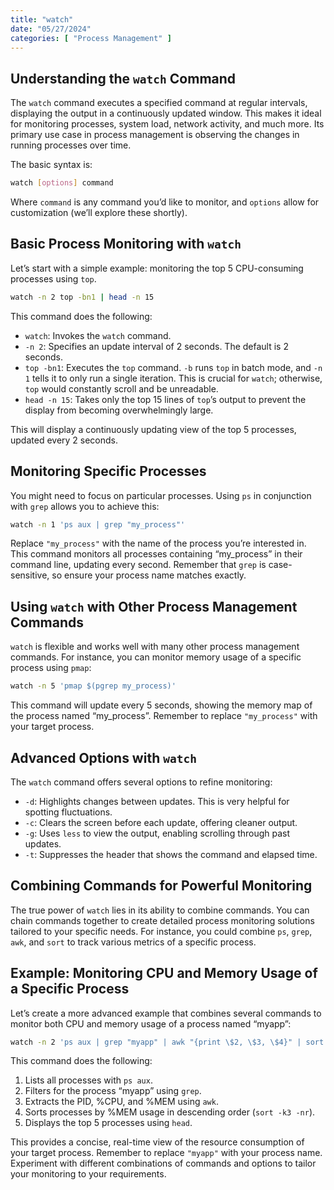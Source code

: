 ```yaml
---
title: "watch"
date: "05/27/2024"
categories: [ "Process Management" ]
---
```

## Understanding the `watch` Command

The `watch` command executes a specified command at regular intervals, displaying the output in a continuously updated window. This makes it ideal for monitoring processes, system load, network activity, and much more.  Its primary use case in process management is observing the changes in running processes over time.

The basic syntax is:

```bash
watch [options] command
```

Where `command` is any command you'd like to monitor, and `options` allow for customization (we'll explore these shortly).

## Basic Process Monitoring with `watch`

Let's start with a simple example: monitoring the top 5 CPU-consuming processes using `top`.

```bash
watch -n 2 top -bn1 | head -n 15
```

This command does the following:

* `watch`:  Invokes the `watch` command.
* `-n 2`: Specifies an update interval of 2 seconds.  The default is 2 seconds.
* `top -bn1`: Executes the `top` command. `-b` runs `top` in batch mode, and `-n 1` tells it to only run a single iteration. This is crucial for `watch`; otherwise, `top` would constantly scroll and be unreadable.
* `head -n 15`: Takes only the top 15 lines of `top`'s output to prevent the display from becoming overwhelmingly large.

This will display a continuously updating view of the top 5 processes, updated every 2 seconds.


##  Monitoring Specific Processes

You might need to focus on particular processes.  Using `ps` in conjunction with `grep` allows you to achieve this:

```bash
watch -n 1 'ps aux | grep "my_process"'
```

Replace `"my_process"` with the name of the process you're interested in.  This command monitors all processes containing "my_process" in their command line, updating every second.  Remember that `grep` is case-sensitive, so ensure your process name matches exactly.


## Using `watch` with Other Process Management Commands

`watch` is flexible and works well with many other process management commands.  For instance, you can monitor memory usage of a specific process using `pmap`:

```bash
watch -n 5 'pmap $(pgrep my_process)'
```

This command will update every 5 seconds, showing the memory map of the process named "my_process".  Remember to replace `"my_process"` with your target process.


##  Advanced Options with `watch`

The `watch` command offers several options to refine monitoring:

* `-d`: Highlights changes between updates.  This is very helpful for spotting fluctuations.
* `-c`: Clears the screen before each update, offering cleaner output.
* `-g`: Uses `less` to view the output, enabling scrolling through past updates.
* `-t`: Suppresses the header that shows the command and elapsed time.


##  Combining Commands for Powerful Monitoring

The true power of `watch` lies in its ability to combine commands. You can chain commands together to create detailed process monitoring solutions tailored to your specific needs. For instance, you could combine `ps`, `grep`, `awk`, and `sort` to track various metrics of a specific process.


## Example:  Monitoring CPU and Memory Usage of a Specific Process

Let's create a more advanced example that combines several commands to monitor both CPU and memory usage of a process named "myapp":

```bash
watch -n 2 'ps aux | grep "myapp" | awk "{print \$2, \$3, \$4}" | sort -k3 -nr | head -n 5'
```

This command does the following:

1. Lists all processes with `ps aux`.
2. Filters for the process "myapp" using `grep`.
3. Extracts the PID, %CPU, and %MEM using `awk`.
4. Sorts processes by %MEM usage in descending order (`sort -k3 -nr`).
5. Displays the top 5 processes using `head`.


This provides a concise, real-time view of the resource consumption of your target process.  Remember to replace `"myapp"` with your process name.  Experiment with different combinations of commands and options to tailor your monitoring to your requirements.

